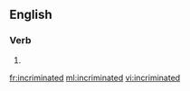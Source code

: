 ==English==

===Verb===
{{head|en}}

# {{en-past of|incriminate}}

[[fr:incriminated]]
[[ml:incriminated]]
[[vi:incriminated]]